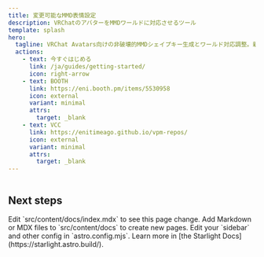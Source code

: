 ```yaml
---
title: 変更可能なMMD表情設定
description: VRChatのアバターをMMDワールドに対応させるツール
template: splash
hero:
  tagline: VRChat Avatars向けの非破壊的MMDシェイプキー生成とワールド対応調整。新しいメッシュを生成せず、元のアバターをそのまま。
  actions:
    - text: 今すぐはじめる
      link: /ja/guides/getting-started/
      icon: right-arrow
    - text: BOOTH
      link: https://eni.booth.pm/items/5530958
      icon: external
      variant: minimal
      attrs:
        target: _blank
    - text: VCC
      link: https://enitimeago.github.io/vpm-repos/
      icon: external
      variant: minimal
      attrs:
        target: _blank
---
```



<Image src={screenshot} alt="" />

## Next steps

<CardGrid stagger>
	<Card title="Update content" icon="pencil">
		Edit `src/content/docs/index.mdx` to see this page change.
	</Card>
	<Card title="Add new content" icon="add-document">
		Add Markdown or MDX files to `src/content/docs` to create new pages.
	</Card>
	<Card title="Configure your site" icon="setting">
		Edit your `sidebar` and other config in `astro.config.mjs`.
	</Card>
	<Card title="Read the docs" icon="open-book">
		Learn more in [the Starlight Docs](https://starlight.astro.build/).
	</Card>
</CardGrid>
